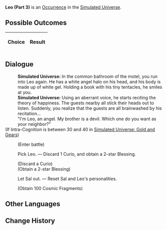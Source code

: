 {{Simulated Universe Event Infobox
|title         = Leo (Part 3)
|image         = Random Event Twin.png
|type          =
|domains_su    = Occurrence
|domains_ext   = Occurrence
|domains_swarm = 
|domains_gng   = 
|requirements  =
|prev          = {{tx}}
|next          = {{tx}}
|indexRewards  =
|characters    = 
}}
'''Leo (Part 3)''' is an [[Simulated Universe/Occurrence|Occurrence]] in the [[Simulated Universe]].

==Possible Outcomes==
{| class="article-table"
!Choice
!Result

|}

<!--
==Gameplay Notes==

-->
==Dialogue==
{{Dialogue Start}}
:'''Simulated Universe:''' In the common bathroom of the motel, you run into Leo again. He has a white angel halo on his head, and his body is made up of white gel. Holding a book with his tiny tentacles, he smiles at you.
:'''Simulated Universe:''' Using an aberrant voice, he starts reciting the theory of happiness. The guests nearby all stick their heads out to listen. Suddenly, you realize that the guests are all brainwashed by his recitation...
:"I'm Leo, an angel. My brother is a devil. Which one do you want as your neighbor?"
;(If Intra-Cognition is between 30 and 40 in [[Simulated Universe: Gold and Gears]])
:{{SU Special Dialogue|Erudition|Get rid of these two troublesome "neighbors."|Enter a very tough battle. If you win, you will gain 1 3-star Blessing(s) and 2 Curio(s).}}
:;(Enter battle)
::{{Enemy List|Flamespawn*1/ATK +%, DEF +%, HP +%, SPD +%, Toughness +%;Blaze Out of Space (Bug)*1/ATK +%, DEF +%, HP +%, SPD +%, Toughness +%;Ice Out of Space (Bug)*1/ATK +%, DEF +%, HP +%, SPD +%, Toughness +%;Frostspawn*1/ATK +%, DEF +%, HP +%, SPD +%, Toughness +%}}
:{{DIcon|Star}} Pick Leo. &mdash; Discard 1 Curio, and obtain a 2-star Blessing.
:;(Discard a Curio)
:;(Obtain a 2-star Blessing)
:{{DIcon|Star}} Let Sal out. &mdash; Reset Sal and Leo's personalities.
:;(Obtain 100 Cosmic Fragments)
{{Dialogue End}}

==Other Languages==
{{Other Languages
|en   = Leo (Part 3)
|zhs  = 里奥（其三）
|zht  = 里奧（其三）
|ja   = リオ（その3）
|ko   = 레오 (3)
|es   = Leo (III)
|fr   = Leo (partie&nbsp;3)
|ru   = Лео III
|th   = Leo (3)
|vi   = Leo 3
|de   = Leo (Teil 3)
|id   = Leo (3)
|pt   = Leo (Parte 3)
}}

==Change History==
{{Change History|<!--unknown-->}}
